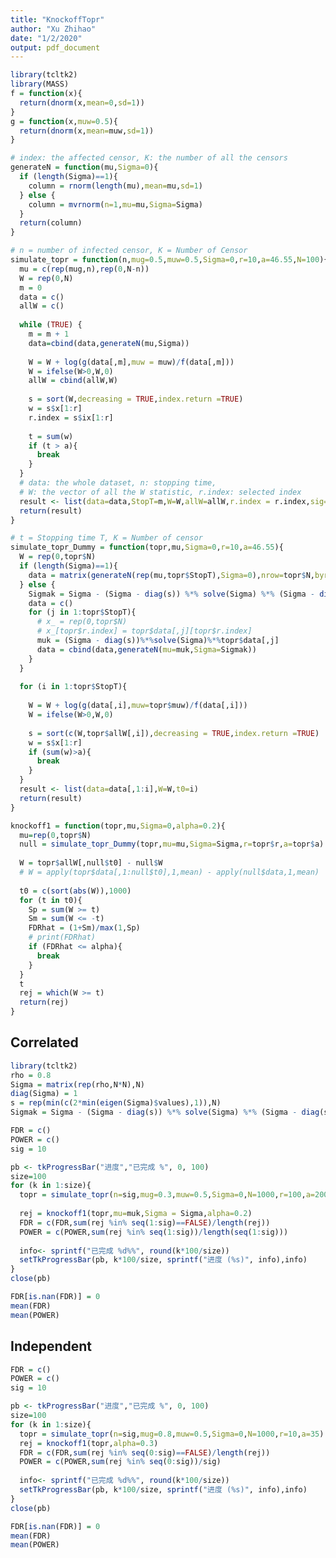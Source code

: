 ```yaml
---
title: "KnockoffTopr"
author: "Xu Zhihao"
date: "1/2/2020"
output: pdf_document
---
```



```r
library(tcltk2)
library(MASS)
f = function(x){
  return(dnorm(x,mean=0,sd=1))
}
g = function(x,muw=0.5){
  return(dnorm(x,mean=muw,sd=1))
}

# index: the affected censor, K: the number of all the censors
generateN = function(mu,Sigma=0){
  if (length(Sigma)==1){
    column = rnorm(length(mu),mean=mu,sd=1)
  } else {
    column = mvrnorm(n=1,mu=mu,Sigma=Sigma)
  }
  return(column)
}

# n = number of infected censor, K = Number of Censor
simulate_topr = function(n,mug=0.5,muw=0.5,Sigma=0,r=10,a=46.55,N=100){
  mu = c(rep(mug,n),rep(0,N-n))
  W = rep(0,N)
  m = 0
  data = c()
  allW = c()
  
  while (TRUE) {
    m = m + 1
    data=cbind(data,generateN(mu,Sigma))
    
    W = W + log(g(data[,m],muw = muw)/f(data[,m]))
    W = ifelse(W>0,W,0)
    allW = cbind(allW,W)
    
    s = sort(W,decreasing = TRUE,index.return =TRUE)
    w = s$x[1:r]
    r.index = s$ix[1:r]
    
    t = sum(w)
    if (t > a){
      break
    }
  }
  # data: the whole dataset, n: stopping time, 
  # W: the vector of all the W statistic, r.index: selected index
  result <- list(data=data,StopT=m,W=W,allW=allW,r.index = r.index,sig=n,mug=mug,muw=muw,N=N,r=r,a=a)
  return(result)
}

# t = Stopping time T, K = Number of censor
simulate_topr_Dummy = function(topr,mu,Sigma=0,r=10,a=46.55){
  W = rep(0,topr$N)
  if (length(Sigma)==1){
    data = matrix(generateN(rep(mu,topr$StopT),Sigma=0),nrow=topr$N,byrow=FALSE)
  } else {
    Sigmak = Sigma - (Sigma - diag(s)) %*% solve(Sigma) %*% (Sigma - diag(s))
    data = c()
    for (j in 1:topr$StopT){
      # x_ = rep(0,topr$N)
      # x_[topr$r.index] = topr$data[,j][topr$r.index]
      muk = (Sigma - diag(s))%*%solve(Sigma)%*%topr$data[,j]
      data = cbind(data,generateN(mu=muk,Sigma=Sigmak))
    }
  }
  
  for (i in 1:topr$StopT){
    
    W = W + log(g(data[,i],muw=topr$muw)/f(data[,i]))
    W = ifelse(W>0,W,0)
  
    s = sort(c(W,topr$allW[,i]),decreasing = TRUE,index.return =TRUE)
    w = s$x[1:r]
    if (sum(w)>a){
      break
    }
  }
  result <- list(data=data[,1:i],W=W,t0=i)
  return(result)
}
```



```r
knockoff1 = function(topr,mu,Sigma=0,alpha=0.2){
  mu=rep(0,topr$N)
  null = simulate_topr_Dummy(topr,mu=mu,Sigma=Sigma,r=topr$r,a=topr$a)
  
  W = topr$allW[,null$t0] - null$W
  # W = apply(topr$data[,1:null$t0],1,mean) - apply(null$data,1,mean)
  
  t0 = c(sort(abs(W)),1000)
  for (t in t0){
    Sp = sum(W >= t)
    Sm = sum(W <= -t)
    FDRhat = (1+Sm)/max(1,Sp)
    # print(FDRhat)
    if (FDRhat <= alpha){
      break
    }
  }
  t
  rej = which(W >= t)
  return(rej)
}
```

## Correlated

```r
library(tcltk2)
rho = 0.8
Sigma = matrix(rep(rho,N*N),N)
diag(Sigma) = 1
s = rep(min(c(2*min(eigen(Sigma)$values),1)),N)
Sigmak = Sigma - (Sigma - diag(s)) %*% solve(Sigma) %*% (Sigma - diag(s))

FDR = c()
POWER = c()
sig = 10

pb <- tkProgressBar("进度","已完成 %", 0, 100)
size=100
for (k in 1:size){
  topr = simulate_topr(n=sig,mug=0.3,muw=0.5,Sigma=0,N=1000,r=100,a=200)
  
  rej = knockoff1(topr,mu=muk,Sigma = Sigma,alpha=0.2)
  FDR = c(FDR,sum(rej %in% seq(1:sig)==FALSE)/length(rej))
  POWER = c(POWER,sum(rej %in% seq(1:sig))/length(seq(1:sig)))
  
  info<- sprintf("已完成 %d%%", round(k*100/size))
  setTkProgressBar(pb, k*100/size, sprintf("进度 (%s)", info),info)
}
close(pb)
```


```r
FDR[is.nan(FDR)] = 0
mean(FDR)
mean(POWER)
```


## Independent

```r
FDR = c()
POWER = c()
sig = 10

pb <- tkProgressBar("进度","已完成 %", 0, 100)
size=100
for (k in 1:size){
  topr = simulate_topr(n=sig,mug=0.8,muw=0.5,Sigma=0,N=1000,r=10,a=35)
  rej = knockoff1(topr,alpha=0.3)
  FDR = c(FDR,sum(rej %in% seq(0:sig)==FALSE)/length(rej))
  POWER = c(POWER,sum(rej %in% seq(0:sig))/sig)
  
  info<- sprintf("已完成 %d%%", round(k*100/size))
  setTkProgressBar(pb, k*100/size, sprintf("进度 (%s)", info),info)
}
close(pb)
```


```r
FDR[is.nan(FDR)] = 0
mean(FDR)
mean(POWER)
```

















